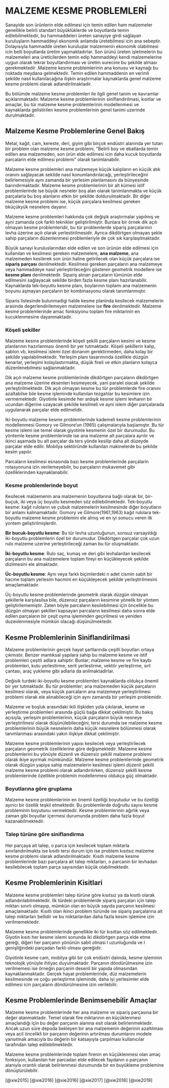 # MALZEME KESME PROBLEMLERİ

Sanayide son ürünlerin elde edilmesi için temin edilen ham malzemeler genellikle belirli standart büyüklüklerde ve boyutlarda temin edilebilmektedir, bu hammaddeleri üreten sanayiye girdi sağlayan kuruluşların hammaddeyi ekonomik anlamda üretebilmesi icin ana sebeptir. Dolayısıyla hammadde üreten kuruluşlar malzemenin ekonomik olabilmesi icin belli boyutlarda üretim yapmaktadırlar. Son ürünü üreten işletmelerin bu malzemeleri ana üreticilerden temin edip hammaddeyi kendi malzemelerine uygun olarak tekrar boyutlandırması ve üretim surecine bu şekilde alması gerekmektedir .Malzeme kesme problemlerinin ana konusu ve kaynağı bu noktada meydana gelmektedir. Temin edilen hammaddenin en verimli şekilde nasıl kullanılacağına ilişkin araştırmalar kaynaklarda genel malzeme kesme problemi olarak adlandirilmaktadir.

Bu bölümde malzeme kesme problemleri ile ilgili genel tanim ve kavramlar  açıklanmaktadır. Malzeme kesme problemlerinin siniflandirilmasi, kısıtlar ve amaçlar, bu tür malzeme kesme problemlerinin modellenmesi ve kaynaklarda gelistirilen kesme problemlerinin genel tanimi uzerinde durulmaktadir.

## Malzeme Kesme Problemlerine Genel Bakış
Metal, kağıt, cam, kereste, deri, giyim gibi birçok endüstri alaninda yer tutan bir problem olan malzeme kesme problemi, ”Belirli boy ve ebatlarda temin edilen ana malzemeden, son ürün elde edilmesi icin daha kucuk boyutlarda parcalarin elde edilmesi problemi” olarak tanimlanabilir.

Malzeme kesme problemleri ana malzemeye küçük kalıpların en küçük atık oranını sağlayacak  sekilde nasıl konumlandırılacağı, yerleştirileceğini belirlemesiyle aynı zamanda  bir yerlesim planlamasını da bünyesinde barındırmaktadır. Malzeme kesme problemlerinin bir alt kümesi istif problemlerinde ise büyük nesneler boş alan olarak tanimlanmakta ve küçük parçalarla bu boş alanların etkin bir şekilde doldurulmaktadir. Bir diğer malzeme kesme problemi ise, küçük parçalara kesilmesi gereken bküçükyük nesnelere dayanır.

Malzeme kesme problemleri hakkında çok değişik araştırmalar yapılmış ve ayni zamanda çok farklı teknikler geliştirilmiştir. Bunlara bir örnek dik açılı olmayan kesme problemleridir, bu tür problemlerde sipariş parçalarının levha üzerine açılı olarak yerlestirilmesidir. Ayrıca dikdörtgen olmayan şekle sahip parçaların düzenlenmesi problemleriyle de çok sık karşılaşılmaktadır.

Büyük sanayi kuruluslarından elde edilen ve son ürünün elde edilmesi için kullanılan ve kesilmesi gereken malzemelere, **ana malzeme**, ana malzemeden kesilerek son ürün haline getirilecek olan küçük parçalara ise **sipariş parçası** denilmektedir. Kesilmesi gereken parçaların  ana malzemeye veya hammaddeye nasıl yerleştirileceğini gösteren geometrik  modellere ise **kesme planı** denilmektedir. Sipariş alınan parçaların tümünün elde edilmesini sağlayacak sekilde birden fazla kesme planı hazırlanabilir. Kaynaklarda tek-boyutlu kesme planı, boylarının toplamı ana malzemenin boyunu aşmayan parçaların bir kombinasyonu olarak tanımlanmıştır.

Siparis listesinde bulunmadigi halde kesme planinda kesilecek malzemelerin arasinda degerlendirilemeyen malzemelere ise **fire** denilmektedir. Malzeme kesme problemlerinde amac fonksiyonu toplam fire miktarinin en kucuklenmesine dayanmaktadir.

### Köşeli şekiller

Malzeme kesme problemlerinde köşeli şekilli parçaların kesimi ve kesme planlarının hazırlanması önemli bir yer tutmaktadır. Köşeli şekillerin kalıp, sablon vb, kesilmesi islemi özel donanım gerektirmeden, daha kolay bir şekilde yapılabilmektedir. Yerleşim planı tasarımında özellikle düzgün kenarlar, yerleşimi kolaylastırmakta, düşük fireli ve etkin planların kolayca düzenlenebilmesi sağlanmaktadır.

Dik açılı malzeme kesme problemlerinde dikdörtgen parçaların dikdörtgen ana malzeme üzerine eksenleri kesmeyecek, yani paralel olacak şekilde yerleştirilmektedir. Dik açılı olmayan kesme bu tür problemlerde fire oranını azaltabilse bile kesme işleminde kullanılan tezgahlar bu kesimlere izin vermemektedir. Giyotinle kesimde her ardışık kesme işlemi levhanın bir ucundan diğerine uzayacak şekilde kesilmeli ve ayni islem diğer parçalarada uygulanarak parçalar elde edilmelidir.

Iki-boyutlu malzeme kesme problemlerinde kademeli kesme problemlerinin modellenmesi Gomory ve Gilmore'un (1965) çalışmalarıyla başlamıştır. Bu tür kesme islemi ise temel olarak giyotinle kesmenin özel bir durumudur. Bu yöntemle kesme problemlerinde ise ana malzeme alt parçalara ayrılır ve ikinci aşamada bu alt parçalar da ters yönde kesilip daha alt düzeyde parçalar elde edilir. Mobilya sektöründe kullanılan makinelerde bu şekilde kesim yapılır.

Parcaların kesilmesi esnasında bazı kesme problemlerinde parçalarin rotasyonuna izin verilemeyebilir, bu parçaların mukavemet gibi özelliklerinden kaynaklanabilir.

### Kesme problemlerinde boyut

Kesilecek malzemenin ana malzemenin boyutlarına bağlı olarak bir, bir-buçuk, iki veya üç boyutlu kesmeden söz edilebilmektedir. 
Tek-boyutlu kesme: kağıt ruloların ve çubuk malzemelerin kesilmesinde diğer boyutların bir anlamı kalmamaktadır. Gomory ve Gilmore(1961,1963) kağıt rulolara tek-boyutlu malzeme kesme problemini ele almış ve en iyi sonucu veren ilk yontem geliştirilmişlerdir.

**Bir bucuk-boyutlu kesme**: Bu tür levha uzunluğunun, sonsuz varsayıldığı iki-boyutlu problemlerin özel bir durumudur. Dikdörtgen parçalar çok uzun rulo malzeme uzerine yerleştirileceği zaman bu tür oluşmaktadır.

**İki-boyutlu kesme**: Rulo saç, kumaş ve deri gibi levhalardan kesilecek parçaların bu ana malzemelere toplam fireyi en küçükleyecek şekilde dizilmesini ele almaktadır.

**Üc-boyutlu kesme**: Aynı veya farklı biçimlerdeki n adet cismin sabit bir hacme toplam yerlesim hacmini en küçükleyecek şekilde yerleştirilmesini amaçlamaktadır.

Üç-boyutlu kesme problemlerinde geometrik olarak düzgün olmayan şekillerle karşılasilsa bile, düzensiz parçaların kesimine yönelik bir yöntem geliştirilememiştir. Zaten böyle parcaların kesilebilmesi için öncelikle bu düzgün olmayan şekilleri kapsayan parcaların kesilmesi daha sonra elde edilen parçaların bir çeşit oyma işleminden geçirilmesi ve yeniden duzeıılenmesiyle mümkün olacağı düşünülmektedir.

## Kesme Problemlerinin Siniflandirilmasi

Malzeme problemlerinin gerçek hayat şartlarında çeşitli boyutları ortaya çıkmıstır. Benzer mantıksal yapılara sahip bu malzeme kesme ve istif problemleri çeşitli adlara sahiptir. Bunlar; malzeme kesme ve fire kaybı problemleri, kutu yerlestirme, serit yerlestirme, vektör yerleştirme, sırt çantası, araç yukleme gibi adlarla da anilmaktadirlar.

Değisik turdeki iki-boyutlu kesme problemleri kaynaklarda oldukça önemli bir yer tutmaktadır. Bu tür problemler; ana malzemeden küçük parçaların kesilmesi olarak, veya küçük parcaların ana malzemeye yerleştirilmesi problemi olarak ele alınabileceği için aynı zamanda bir yerleşim problemidir.

Malzeme ve boşluk arasındaki ikili ilişkiden yola çıkılarak, kesme ve yerleştirme problemleri arasında güçlü bağa dikkat çekilmiştir. Bu bakış açısıyla, yerleşim problemlerinin, küçük parçaların büyük nesneye yerleştirilmesi olarak düşünülebileceğini; tersi durumda ise malzeme kesme problemlerinin büyük nesnelerin daha küçük nesnelere bölünmesi olarak tanımlanması arasındaki yakın ilişkiye dikkat çekilmiştir.

Malzeme kesme problemlerinin yapısı kesilecek veya yerleştirilecek parçaların geometrik özelliklerine göre değişmektedir. Malzeme kesme problemlerini bu yönüyle düzenli ve düzensiz şekilli malzeme problemi olarak ikiye ayırmak mümkündür. Malzeme kesme  problemlerinde geometrik olarak düzgün yapiya sahip malzemelerin kesilmesi işlemi düzenli şekilli malzeme kesme problemi olarak adlandırılırken, düzensiz şekilli kesme problemlerinde özellikle problemin modellenmesi oldukça güç olmaktadır.

### Boyutlarına göre gruplama

Malzeme kesme problemlerinin en önemli özelliği boyutudur ve bu özelliği ayırıcı bir özellik teşkil etmektedir. Bu problemlerde doğrultu sayısı kesme probleminin boyutunu vermektedir. Kesme problemlerinin ağırlık veya zaman gibi boyutlar içermesi durumunda problem daha fazla boyut kazanabilmektedir.

### Talep türüne göre siniflandirma

Her parçaya ait talep, o parca için kesilecek toplam miktarla sınırlandırılmakta ise kısıtlı tersi durum için ise problem kısıtsız malzeme kesme problemi olarak adlandırılmaktadır. Kısıtlı malzeme kesme problemlerinde bazı parçalara ait talep miktarları, o parcanin bir levhadan kesilebilecek toplam parça sayısından küçük olabilmektedir.

## Kesme Problemlerinin Kisitlari

Malzeme kesme problemleri talep türüne göre kısıtsız ya da kısıtlı olarak adlandırılabilmektedir. Ilk türdeki problemlerde sipariş parçaları için talep miktarı sınırlı olmayıp, mümkün olan en büyük sayıda parçanın kesilmesi amaçlamaktadır.
Kısıtlı olan ikinci problem türünde ise sipariş parçalarına ait talep miktarları bellidir ve bu miktarlardan daha fazla kesim işlemine izin verilmemektedir.

Malzeme kesme problemlerinde genellikle iki tür kısıttan söz edilmektedir. Giyotin kısıtı her kesme islemi sonunda iki dikdörtgen parça elde etme gereği, diğeri her parçanın yönünün sabit olmasi l uzunluğunda ve l genişliğindeki parçadan farklı
olması gereğidir. 

Giyotinle kesme cam, mobilya gibi bir çok endüstri dalında, kesme işleminin teknolojik yönüyle ihtiyac duyulmaktadır. Parçanın döndürülmesine izin verilmemesi ise örneğin parçanin desenli bir yapıda olmasından kaynaklanmaktadır. Gerçek hayat problemlerinde, düz malzemelerin kesilmesinde ve çoğu yerleştirme işleminde, daha iyi yerlesimler elde edilmesi icin parçaların döndürülmesine izin verilebilir.

##  Kesme Problemlerinde Benimsenebilir Amaçlar

Malzeme kesme problemlerinde her ana malzeme ve sipariş parçasına bir değer atanmaktadır. Temel olarak fire miktarının en küçüklenmesi amaçlandığı için bu değer parçanin alanına esit olarak belirlenmektedir. Ancak uzun süre depoda bekleyen bir ana malzemenin değerinin azaltılması veya acil öncelikli bir parçanın değerinin artırılması durumlarını modele yansıtmak amacıyla bu değerin bir katsayıyla çarpılması kullanıcılar tarafından talep edilebilmektedir.

Malzeme kesme problemlerinde toplam firenin en küçüklenmesi olan amaç fonksiyon, kullanılan her parcadan  elde edilecek faydanın o parçanın alanıyla orantılı olarak belirlenmesi durumunda bir en buyükleme problemine dönüştürülebilir.


[@xie2015]
[@xie2016]
[@xie2016]
[@xie2017]
[@xie2018]
[@xie2019]
